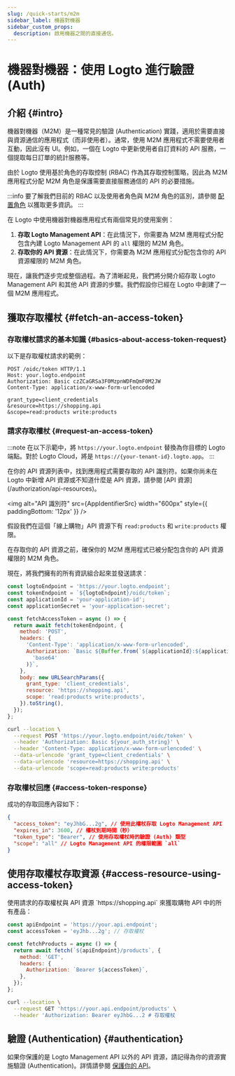 ```yaml
---
slug: /quick-starts/m2m
sidebar_label: 機器對機器
sidebar_custom_props:
  description: 啟用機器之間的直接通信。
---
```





# 機器對機器：使用 Logto 進行驗證 (Auth)

<AppNote type="Machine-to-machine" />

## 介紹 \{#intro}

機器對機器（M2M）是一種常見的驗證 (Authentication) 實踐，適用於需要直接與資源通信的應用程式（而非使用者）。通常，使用 M2M 應用程式不需要使用者互動，因此沒有 UI。例如，一個在 Logto 中更新使用者自訂資料的 API 服務，一個提取每日訂單的統計服務等。

由於 Logto 使用基於角色的存取控制 (RBAC) 作為其存取控制策略，因此為 M2M 應用程式分配 M2M 角色是保護需要直接服務通信的 API 的必要措施。

:::info
要了解我們目前的 RBAC 以及使用者角色與 M2M 角色的區別，請參閱 [配置角色](/authorization/role-based-access-control/configure-roles) 以獲取更多資訊。
:::

在 Logto 中使用機器對機器應用程式有兩個常見的使用案例：

1. **存取 Logto Management API**：在此情況下，你需要為 M2M 應用程式分配包含內建 Logto Management API 的 `all` 權限的 M2M 角色。
2. **存取你的 API 資源**：在此情況下，你需要為 M2M 應用程式分配包含你的 API 資源權限的 M2M 角色。

<M2mRoleAssignment />

現在，讓我們逐步完成整個過程。為了清晰起見，我們將分開介紹存取 Logto Management API 和其他 API 資源的步驟。我們假設你已經在 Logto 中創建了一個 M2M 應用程式。

## 獲取存取權杖 \{#fetch-an-access-token}

### 存取權杖請求的基本知識 \{#basics-about-access-token-request}

<BasicsAboutAccessTokenRequest />

以下是存取權杖請求的範例：

```http
POST /oidc/token HTTP/1.1
Host: your.logto.endpoint
Authorization: Basic czZCaGRSa3F0MzpnWDFmQmF0M2JW
Content-Type: application/x-www-form-urlencoded

grant_type=client_credentials
&resource=https://shopping.api
&scope=read:products write:products
```

### 請求存取權杖 \{#request-an-access-token}

:::note
在以下示範中，將 `https://your.logto.endpoint` 替換為你目標的 Logto 端點。對於 Logto Cloud，將是 `https://{your-tenant-id}.logto.app`。
:::

<Tabs>

<TabItem value="Logto Management API" label="對於 Logto Management API">
  <FetchAccessTokenForLogtoManagementApi />
</TabItem>

<TabItem value="API resource" label="對於你的 API 資源">
在你的 API 資源列表中，找到應用程式需要存取的 API 識別符。如果你尚未在 Logto 中新增 API 資源或不知道什麼是 API 資源，請參閱 [API 資源](/authorization/api-resources)。

<img alt="API 識別符" src={AppIdentifierSrc} width="600px" style={{ paddingBottom: '12px' }} />

假設我們在這個「線上購物」API 資源下有 `read:products` 和 `write:products` 權限。

在存取你的 API 資源之前，確保你的 M2M 應用程式已被分配包含你的 API 資源權限的 M2M 角色。

現在，將我們擁有的所有資訊組合起來並發送請求：

<Tabs>

<TabItem value="Node.js" label="Node.js">

```js
const logtoEndpoint = 'https://your.logto.endpoint';
const tokenEndpoint = `${logtoEndpoint}/oidc/token`;
const applicationId = 'your-application-id';
const applicationSecret = 'your-application-secret';

const fetchAccessToken = async () => {
  return await fetch(tokenEndpoint, {
    method: 'POST',
    headers: {
      'Content-Type': 'application/x-www-form-urlencoded',
      Authorization: `Basic ${Buffer.from(`${applicationId}:${applicationSecret}`).toString(
        'base64'
      )}`,
    },
    body: new URLSearchParams({
      grant_type: 'client_credentials',
      resource: 'https://shopping.api',
      scope: 'read:products write:products',
    }).toString(),
  });
};
```

</TabItem>

<TabItem value="cURL" label="cURL">

```bash
curl --location \
  --request POST 'https://your.logto.endpoint/oidc/token' \
  --header 'Authorization: Basic ${your_auth_string}' \
  --header 'Content-Type: application/x-www-form-urlencoded' \
  --data-urlencode 'grant_type=client_credentials' \
  --data-urlencode 'resource=https://shopping.api' \
  --data-urlencode 'scope=read:products write:products'
```

</TabItem>

</Tabs>

</TabItem>
</Tabs>

### 存取權杖回應 \{#access-token-response}

成功的存取回應內容如下：

```json
{
  "access_token": "eyJhbG...2g", // 使用此權杖存取 Logto Management API
  "expires_in": 3600, // 權杖到期時間（秒）
  "token_type": "Bearer", // 使用存取權杖時的驗證 (Auth) 類型
  "scope": "all" // Logto Management API 的權限範圍 `all`
}
```

<M2mAccessTokenSubNote />

## 使用存取權杖存取資源 \{#access-resource-using-access-token}

<AccessTokenUsage />

<Tabs>

<TabItem value="Logto Management API" label="與 Logto Management API 互動">
  <AccessLogtoManagementApiUsingAccessToken />
</TabItem>

<TabItem value="Your API resource" label="與你的 API 資源互動">
使用請求的存取權杖與 API 資源 `https://shopping.api` 來獲取購物 API 中的所有產品：

<Tabs>
<TabItem value="Node.js" label="Node.js">

```js
const apiEndpoint = 'https://your.api.endpoint';
const accessToken = 'eyJhb...2g'; // 存取權杖

const fetchProducts = async () => {
  return await fetch(`${apiEndpoint}/products`, {
    method: 'GET',
    headers: {
      Authorization: `Bearer ${accessToken}`,
    },
  });
};
```

</TabItem>

<TabItem value="cURL" label="cURL">

```bash
curl --location \
  --request GET 'https://your.api.endpoint/products' \
  --header 'Authorization: Bearer eyJhbG...2 # 存取權杖
```

</TabItem>
</Tabs>
</TabItem>
</Tabs>

## 驗證 (Authentication) \{#authentication}

如果你保護的是 Logto Management API 以外的 API 資源，請記得為你的資源實施驗證 (Authentication)。詳情請參閱 [保護你的 API](/authorization/api-resources/protect-your-api/#validate-authorization-tokens-for-api-requests)。
